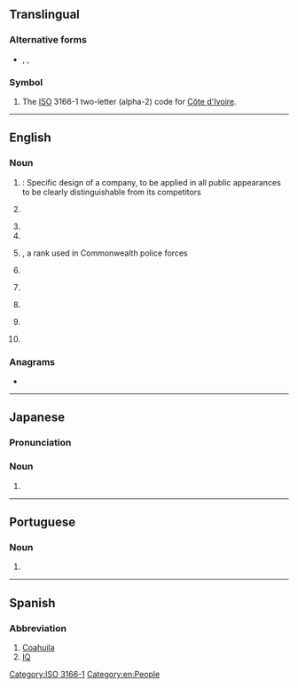 {{also|Appendix:Variations of "ci"}}
==Translingual==

===Alternative forms===
* {{sense|roman numeral}} {{l|mul|ci}}, {{l|mul|LLI}}, {{l|mul|llli}}

===Symbol===
{{head|mul|symbol}}

# The [[ISO]] 3166-1 two-letter (alpha-2) code for [[Côte d'Ivoire]].

[[Category:ISO 3166-1]]

----

==English==

===Noun===
{{en-noun}}

# {{initialism of|corporate identity|lang=en|nodot=1}}: Specific design of a company, to be applied in all public appearances to be clearly distinguishable from its competitors
# {{lb|en|law enforcement}} {{initialism of|[[confidential]] [[informant]]|lang=en}}
# {{initialism of|[[cooperating]] [[individual]]|lang=en}}
# {{initialism of|[[civil]] [[infraction]]|lang=en}}
# {{lb|en|law enforcement}} {{initialism of|chief inspector|lang=en|nodot=1}}, a rank used in Commonwealth police forces
# {{lb|en|baseball}} {{initialism of|corner infielder|lang=en}}
# {{initialism of|contextual inquiry|lang=en}}
# {{lb|en|software engineering}} {{initialism of|continuous integration|lang=en}}
# {{lb|en|espionage}} {{initialism of|counterintelligence|lang=en}}
# {{lb|en|statistics}} {{initialism of|confidence interval|lang=en}}

===Anagrams===
* {{anagrams|en|a=ci|-ic|IC|I²C}}

[[Category:en:People]]

----

==Japanese==

===Pronunciation===
{{ja-pron|シーアイ|acc=3}}

===Noun===
{{ja-noun|シーアイ}}

# {{abbreviation of|lang=ja|コーポレートアイデンティティ|tr=kōporēto aidentiti||{{w|corporate identity}}|sort=しいあい}}

----

==Portuguese==

===Noun===
{{pt-noun|m|s}}

# {{initialism of|circuito integrado|lang=pt}}

----

==Spanish==

===Abbreviation===
{{rfc-header|Abbreviation}}
{{head|es|abbreviation}}

# [[Coahuila]] {{gloss|Mexican state}}
# [[IQ]]